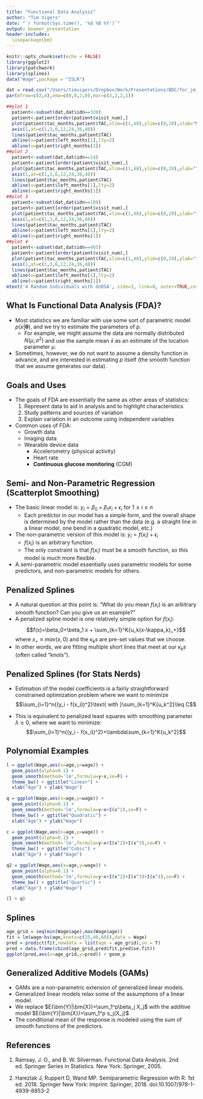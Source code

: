 ```yaml
---
title: "Functional Data Analysis"
author: "Tim Vigers"
date: "`r format(Sys.time(), '%d %B %Y')`"
output: beamer_presentation
header-includes:
  \usepackage{bm}
---
```


```r
knitr::opts_chunk$set(echo = FALSE)
library(ggplot2)
library(patchwork)
library(splines)
data("Wage",package = "ISLR")
```

```r
dat = read.csv("/Users/timvigers/Dropbox/Work/Presentations/BDC/for_jm_v3_kaci.csv")
par(mfrow=c(2,4),oma=c(0,0,2,0),mar=c(3,2,2,1))

##plot 1
  patient<-subset(dat,dat$idn==320)
  patient<-patient[order(patient$visit_num),] 
  plot(patient$tac_months,patient$TAC,xlim=c(1,48),ylim=c(0,20),xlab="Months Post-Tx",ylab="TAC Trough Level",xaxt="n")
  axis(1,at=c(1,3,6,12,24,36,48))
  lines(patient$tac_months,patient$TAC)
  abline(v=patient$left_months[1],lty=2)
  abline(v=patient$right_months[1])
##plot 2
  patient<-subset(dat,dat$idn==14)
  patient<-patient[order(patient$visit_num),] 
  plot(patient$tac_months,patient$TAC,xlim=c(1,48),ylim=c(0,20),ylab="",xlab="",xaxt="n")
  axis(1,at=c(1,3,6,12,24,36,48))
  lines(patient$tac_months,patient$TAC)
  abline(v=patient$left_months[1],lty=2)
  abline(v=patient$right_months[1])
##plot 3
  patient<-subset(dat,dat$idn==189)
  patient<-patient[order(patient$visit_num),] 
  plot(patient$tac_months,patient$TAC,xlim=c(1,48),ylim=c(0,20),ylab="",xlab="",xaxt="n")
  axis(1,at=c(1,3,6,12,24,36,48))
  lines(patient$tac_months,patient$TAC)
  abline(v=patient$left_months[1],lty=2)
  abline(v=patient$right_months[1])
##plot 4
  patient<-subset(dat,dat$idn==465)
  patient<-patient[order(patient$visit_num),] 
  plot(patient$tac_months,patient$TAC,xlim=c(1,48),ylim=c(0,20),ylab="",xlab="",xaxt="n")
  axis(1,at=c(1,3,6,12,24,36,48))
  lines(patient$tac_months,patient$TAC)
  abline(v=patient$left_months[1],lty=2)
  abline(v=patient$right_months[1])
mtext('4 Random Individuals with dnDSA', side=3, line=0, outer=TRUE,cex=0.8,font=2)
```

## What Is Functional Data Analysis (FDA)?

- Most statistics we are familiar with use some sort of parametric model $p(x|\bm{\theta})$, and we try to estimate the parameters of *p*.
  - For example, we might assume the data are normally distributed $N(\mu,\sigma^2)$ and use the sample mean $\bar{x}$ as an estimate of the location parameter $\mu$.
- Sometimes, however, we do not want to assume a density function in advance, and are interested in estimating $p$ itself (the smooth function that we assume generates our data).
  
## Goals and Uses

- The goals of FDA are essentially the same as other areas of statistics:
  1. Represent data to aid in analysis and to highlight characteristics
  2. Study patterns and sources of variation
  3. Explain variation in an outcome using independent variables
  
- Common uses of FDA:
  - Growth data
  - Imaging data 
  - Wearable device data
    - Accelerometry (physical activity) 
    - Heart rate
    - **Continuous glucose monitoring** (CGM)

## Semi- and Non-Parametric Regression (Scatterplot Smoothing)

- The basic linear model is: $y_i= \beta_0+\beta_1 x_i+\epsilon_i$ for $1\leq i \leq n$
  - Each predictor in our model has a simple form, and the overall shape is determined by the model rather than the data (e.g. a straight line in a linear model, one bend in a quadratic model, etc.)
- The non-parametric version of this model is: $y_i = f(x_i)+\epsilon_i$
  - $f(x_i)$ is an arbitrary function.
  - The only constraint is that $f(x_i)$ must be a smooth function, so this model is much more flexible.
- A semi-parametric model essentially uses parametric models for some predictors, and non-parametric models for others.

## Penalized Splines

- A natural question at this point is: "What do you mean $f(x_i)$ is an arbitrary smooth function? Can you give us an example?"
- A penalized spline model is one relatively simple option for $f(x_i)$: $$f(x)=\beta_0+\beta_1 x + \sum_{k=1}^K{u_k(x-\kappa_k)_+}$$ where $x_+\equiv max(x,0)$ and the $\kappa_ks$ are pre-set values that we choose.
- In other words, we are fitting multiple short lines that meet at our $\kappa_ks$ (often called "knots").

## Penalized Splines (for Stats Nerds)

- Estimation of the model coefficients is a fairly straightforward constrained optimization problem where we want to minimize $$\sum_{i=1}^n{(y_i - f(x_i))^2}\text{ with }\sum_{k=1}^K{u_k^2}\leq C$$

- This is equivalent to penalized least squares with smoothing parameter $\lambda\geq0$, where we want to minimize: $$\sum_{i=1}^n{(y_i - f(x_i))^2}+\lambda\sum_{k=1}^K{u_k^2}$$

## Polynomial Examples

```r
l = ggplot(Wage,aes(x=age,y=wage)) +
  geom_point(alpha=0.1) + 
  geom_smooth(method='lm',formula=y~x,se=F) +
  theme_bw() + ggtitle("Linear") +
  xlab("Age") + ylab("Wage")

q = ggplot(Wage,aes(x=age,y=wage)) +
  geom_point(alpha=0.1) + 
  geom_smooth(method='lm',formula=y~x+I(x^2),se=F) +
  theme_bw() + ggtitle("Quadratic") +
  xlab("Age") + ylab("Wage")

c = ggplot(Wage,aes(x=age,y=wage)) +
  geom_point(alpha=0.1) + 
  geom_smooth(method='lm',formula=y~x+I(x^2)+I(x^3),se=F) +
  theme_bw() + ggtitle("Cubic") +
  xlab("Age") + ylab("Wage")

q2 = ggplot(Wage,aes(x=age,y=wage)) +
  geom_point(alpha=0.1) + 
  geom_smooth(method='lm',formula=y~x+I(x^2)+I(x^3)+I(x^4),se=F) +
  theme_bw() + ggtitle("Quartic") +
  xlab("Age") + ylab("Wage")

(l + q)
```

## Splines

```r
age_grid = seq(min(Wage$age),max(Wage$age))
fit = lm(wage~bs(age,knots=c(25,40,60)),data = Wage)
pred = predict(fit,newdata = list(age = age_grid),se = T)
pred = data.frame(cbind(age_grid,pred$fit,pred$se.fit))
ggplot(pred,aes(x=age_grid,y=pred)) + geom_p
```

## Generalized Additive Models (GAMs)

- GAMs are a non-parametric extension of generalized linear models.
- Generalized linear models relax some of the assumptions of a linear model.
- We replace $E(\bm{Y}|\bm{X})=\sum_1^p\beta_j X_j$ with the additive model $E(\bm{Y}|\bm{X})=\sum_1^p s_j(X_j)$
 - The conditional mean of the response is modeled using the sum of smooth functions of the predictors. 

## References

1. Ramsay, J. O., and B. W. Silverman. Functional Data Analysis. 2nd ed. Springer Series in Statistics. New York: Springer, 2005.

2. Harezlak J, Ruppert D, Wand MP. Semiparametric Regression with R. 1st ed. 2018. Springer New York: Imprint: Springer; 2018. doi:10.1007/978-1-4939-8853-2
